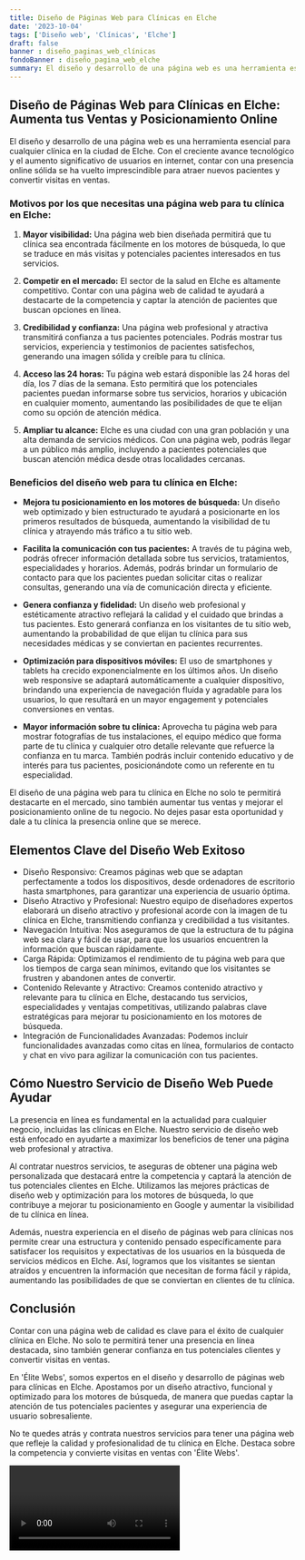 ```yaml
---
title: Diseño de Páginas Web para Clínicas en Elche
date: '2023-10-04'
tags: ['Diseño web', 'Clínicas', 'Elche']
draft: false
banner : diseño_paginas_web_clínicas
fondoBanner : diseño_pagina_web_elche
summary: El diseño y desarrollo de una página web es una herramienta esencial para cualquier clínica en la ciudad de Elche. Con el creciente avance tecnológico y el aumento significativo de usuarios en internet, contar con una presencia online sólida se ha vuelto imprescindible para atraer nuevos pacientes y convertir visitas en ventas.
---
```


## Diseño de Páginas Web para Clínicas en Elche: Aumenta tus Ventas y Posicionamiento Online

El diseño y desarrollo de una página web es una herramienta esencial para cualquier clínica en la ciudad de Elche. Con el creciente avance tecnológico y el aumento significativo de usuarios en internet, contar con una presencia online sólida se ha vuelto imprescindible para atraer nuevos pacientes y convertir visitas en ventas.

### Motivos por los que necesitas una página web para tu clínica en Elche:

1. **Mayor visibilidad:** Una página web bien diseñada permitirá que tu clínica sea encontrada fácilmente en los motores de búsqueda, lo que se traduce en más visitas y potenciales pacientes interesados en tus servicios.

2. **Competir en el mercado:** El sector de la salud en Elche es altamente competitivo. Contar con una página web de calidad te ayudará a destacarte de la competencia y captar la atención de pacientes que buscan opciones en línea.

3. **Credibilidad y confianza:** Una página web profesional y atractiva transmitirá confianza a tus pacientes potenciales. Podrás mostrar tus servicios, experiencia y testimonios de pacientes satisfechos, generando una imagen sólida y creíble para tu clínica.

4. **Acceso las 24 horas:** Tu página web estará disponible las 24 horas del día, los 7 días de la semana. Esto permitirá que los potenciales pacientes puedan informarse sobre tus servicios, horarios y ubicación en cualquier momento, aumentando las posibilidades de que te elijan como su opción de atención médica.

5. **Ampliar tu alcance:** Elche es una ciudad con una gran población y una alta demanda de servicios médicos. Con una página web, podrás llegar a un público más amplio, incluyendo a pacientes potenciales que buscan atención médica desde otras localidades cercanas.

### Beneficios del diseño web para tu clínica en Elche:

- **Mejora tu posicionamiento en los motores de búsqueda:** Un diseño web optimizado y bien estructurado te ayudará a posicionarte en los primeros resultados de búsqueda, aumentando la visibilidad de tu clínica y atrayendo más tráfico a tu sitio web.

- **Facilita la comunicación con tus pacientes:** A través de tu página web, podrás ofrecer información detallada sobre tus servicios, tratamientos, especialidades y horarios. Además, podrás brindar un formulario de contacto para que los pacientes puedan solicitar citas o realizar consultas, generando una vía de comunicación directa y eficiente.

- **Genera confianza y fidelidad:** Un diseño web profesional y estéticamente atractivo reflejará la calidad y el cuidado que brindas a tus pacientes. Esto generará confianza en los visitantes de tu sitio web, aumentando la probabilidad de que elijan tu clínica para sus necesidades médicas y se conviertan en pacientes recurrentes.

- **Optimización para dispositivos móviles:** El uso de smartphones y tablets ha crecido exponencialmente en los últimos años. Un diseño web responsive se adaptará automáticamente a cualquier dispositivo, brindando una experiencia de navegación fluida y agradable para los usuarios, lo que resultará en un mayor engagement y potenciales conversiones en ventas.

- **Mayor información sobre tu clínica:** Aprovecha tu página web para mostrar fotografías de tus instalaciones, el equipo médico que forma parte de tu clínica y cualquier otro detalle relevante que refuerce la confianza en tu marca. También podrás incluir contenido educativo y de interés para tus pacientes, posicionándote como un referente en tu especialidad.

El diseño de una página web para tu clínica en Elche no solo te permitirá destacarte en el mercado, sino también aumentar tus ventas y mejorar el posicionamiento online de tu negocio. No dejes pasar esta oportunidad y dale a tu clínica la presencia online que se merece.

<GifSeo />

<Cta />

## Elementos Clave del Diseño Web Exitoso

- Diseño Responsivo: Creamos páginas web que se adaptan perfectamente a todos los dispositivos, desde ordenadores de escritorio hasta smartphones, para garantizar una experiencia de usuario óptima.
- Diseño Atractivo y Profesional: Nuestro equipo de diseñadores expertos elaborará un diseño atractivo y profesional acorde con la imagen de tu clínica en Elche, transmitiendo confianza y credibilidad a tus visitantes.
- Navegación Intuitiva: Nos aseguramos de que la estructura de tu página web sea clara y fácil de usar, para que los usuarios encuentren la información que buscan rápidamente.
- Carga Rápida: Optimizamos el rendimiento de tu página web para que los tiempos de carga sean mínimos, evitando que los visitantes se frustren y abandonen antes de convertir.
- Contenido Relevante y Atractivo: Creamos contenido atractivo y relevante para tu clínica en Elche, destacando tus servicios, especialidades y ventajas competitivas, utilizando palabras clave estratégicas para mejorar tu posicionamiento en los motores de búsqueda.
- Integración de Funcionalidades Avanzadas: Podemos incluir funcionalidades avanzadas como citas en línea, formularios de contacto y chat en vivo para agilizar la comunicación con tus pacientes.

## Cómo Nuestro Servicio de Diseño Web Puede Ayudar

La presencia en línea es fundamental en la actualidad para cualquier negocio, incluidas las clínicas en Elche. Nuestro servicio de diseño web está enfocado en ayudarte a maximizar los beneficios de tener una página web profesional y atractiva.

Al contratar nuestros servicios, te aseguras de obtener una página web personalizada que destacará entre la competencia y captará la atención de tus potenciales clientes en Elche. Utilizamos las mejores prácticas de diseño web y optimización para los motores de búsqueda, lo que contribuye a mejorar tu posicionamiento en Google y aumentar la visibilidad de tu clínica en línea.

Además, nuestra experiencia en el diseño de páginas web para clínicas nos permite crear una estructura y contenido pensado específicamente para satisfacer los requisitos y expectativas de los usuarios en la búsqueda de servicios médicos en Elche. Así, logramos que los visitantes se sientan atraídos y encuentren la información que necesitan de forma fácil y rápida, aumentando las posibilidades de que se conviertan en clientes de tu clínica.

## Conclusión

Contar con una página web de calidad es clave para el éxito de cualquier clínica en Elche. No solo te permitirá tener una presencia en línea destacada, sino también generar confianza en tus potenciales clientes y convertir visitas en ventas.

En 'Élite Webs', somos expertos en el diseño y desarrollo de páginas web para clínicas en Elche. Apostamos por un diseño atractivo, funcional y optimizado para los motores de búsqueda, de manera que puedas captar la atención de tus potenciales pacientes y asegurar una experiencia de usuario sobresaliente.

No te quedes atrás y contrata nuestros servicios para tener una página web que refleje la calidad y profesionalidad de tu clínica en Elche. Destaca sobre la competencia y convierte visitas en ventas con 'Élite Webs'.

<Video />

<CtaBot job='Clínicas' city='Elche'/>

<Gmaps query='Elche+españa+maps' />